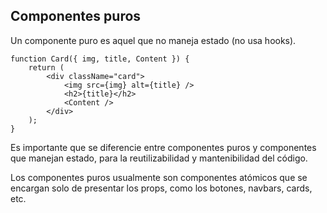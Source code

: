 ## Componentes puros

Un componente puro es aquel que no maneja estado (no usa hooks).

```tsx
function Card({ img, title, Content }) {
	return (
		<div className="card">
			<img src={img} alt={title} />
			<h2>{title}</h2>
			<Content />
		</div>
	);
}
```

Es importante que se diferencie entre componentes puros
y componentes que manejan estado, para la reutilizabilidad
y mantenibilidad del código.

Los componentes puros usualmente son componentes atómicos que
se encargan solo de presentar los props, como los botones,
navbars, cards, etc.
